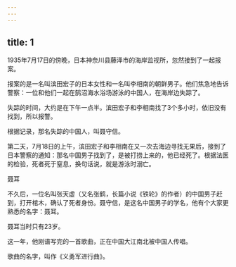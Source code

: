 ```yaml
---
---
---
```

title: 1
---



1935年7月17日的傍晚，日本神奈川县藤泽市的海岸监视所，忽然接到了一起报案。

报案的是一名叫滨田宏子的日本女性和一名叫李相南的朝鲜男子。他们焦急地告诉警察：一位和他们一起在鹄沼海水浴场游泳的中国人，在海岸边失踪了。

失踪的时间，大约是在下午一点半。滨田宏子和李相南找了3个多小时，依旧没有找到，所以报警。

根据记录，那名失踪的中国人，叫聂守信。

第二天，7月18日的上午，滨田宏子和李相南在又一次去海边寻找无果后，接到了日本警察的通知：那名中国男子找到了，是被打捞上来的，他已经死了。根据法医的检验，死者死于窒息，换句话说，就是游泳时溺亡。

聂耳



不久后，一位名叫张天虚（又名张鹤，长篇小说《铁轮》的作者）的中国男子赶到，打开棺木，确认了死者身份。聂守信，是这名中国男子的学名，他有个大家更熟悉的名字：聂耳。

聂耳当时只有23岁。

这一年，他刚谱写完的一首歌曲，正在中国大江南北被中国人传唱。

歌曲的名字，叫作《义勇军进行曲》。